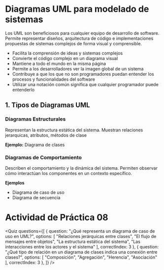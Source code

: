# Diagramas UML para modelado de sistemas

Los UML son beneficiosos para cualquier equipo de desarrollo de software. Permite representar diseños, arquitectura de código e implementaciones propuestas de sistemas complejos de forma visual y comprensible.

- Facilita la comprensión de ideas y sistemas complejos
- Convierte el código complejo en un diagrama visual
- Mantiene a todo el mundo en la misma página
- Permite a los desarrolladores ver la imagen global de un sistema
- Contribuye a que los que no son programadores puedan entender los procesos y funcionalidades del software
- Utilizar una notación común significa que cualquier programador puede entenderlo


## 1. Tipos de Diagramas UML

### Diagramas Estructurales
Representan la estructura estática del sistema. Muestran relaciones jerarquicas, atributos, métodos de clase

**Ejemplo:** Diagrama de clases

### Diagramas de Comportamiento
Describen el comportamiento y la dinámica del sistema. Permiten observar cómo interactúan los componentes en un contexto específico.

**Ejemplos**

- Diagrama de caso de uso
- Diagrama de secuencia





# Actividad de Práctica 08

<Quiz questions={[
	{
		question: "¿Qué representa un diagrama de caso de uso en UML?",
		options: [
			"Relaciones jerárquicas entre clases",
			"El flujo de mensajes entre objetos",
			"La estructura estática del sistema",
			"Las interacciones entre los actores y el sistema"
		],
		correctIndex: 3
	},
    {
		question: "¿Qué tipo de relación en un diagrama de clases indica una conexión entre clases?",
		options: [
			"Composición",
			"Agregación",
			"Herencia",
			"Asociación"
		],
		correctIndex: 3
	},
]} />